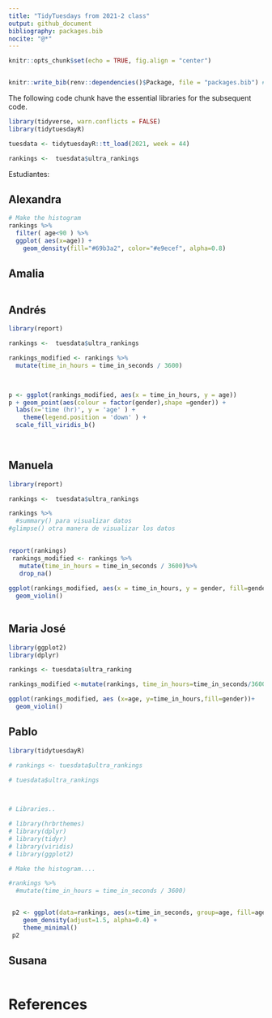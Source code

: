 ```yaml
---
title: "TidyTuesdays from 2021-2 class"
output: github_document
bibliography: packages.bib
nocite: "@*"
---
```


```r
knitr::opts_chunk$set(echo = TRUE, fig.align = "center")


knitr::write_bib(renv::dependencies()$Package, file = "packages.bib") # Line to write the all packages references in a file called packages.bib
```

The following code chunk have the essential libraries for the subsequent code.
```r
library(tidyverse, warn.conflicts = FALSE)
library(tidytuesdayR)

tuesdata <- tidytuesdayR::tt_load(2021, week = 44)

rankings <-  tuesdata$ultra_rankings
```
 
 Estudiantes:

## Alexandra

```r
# Make the histogram
rankings %>%
  filter( age<90 ) %>%
  ggplot( aes(x=age)) +
    geom_density(fill="#69b3a2", color="#e9ecef", alpha=0.8)
```


## Amalia

```r

```

## Andrés

```r

library(report)

rankings <-  tuesdata$ultra_rankings

rankings_modified <- rankings %>%
  mutate(time_in_hours = time_in_seconds / 3600)

  

p <- ggplot(rankings_modified, aes(x = time_in_hours, y = age))  
p + geom_point(aes(colour = factor(gender),shape =gender)) +
  labs(x='time (hr)', y = 'age' ) +
    theme(legend.position = 'down' ) +
  scale_fill_viridis_b()
 
 
```

## Manuela

```r
library(report)

rankings <-  tuesdata$ultra_rankings

rankings %>%
  #summary() para visualizar datos
#glimpse() otra manera de visualizar los datos
  

report(rankings)
 rankings_modified <- rankings %>% 
   mutate(time_in_hours = time_in_seconds / 3600)%>% 
   drop_na()
  
ggplot(rankings_modified, aes(x = time_in_hours, y = gender, fill=gender)) +
  geom_violin()
  

```

## Maria José

```r
library(ggplot2)
library(dplyr)

rankings <- tuesdata$ultra_ranking

rankings_modified <-mutate(rankings, time_in_hours=time_in_seconds/3600)

ggplot(rankings_modified, aes (x=age, y=time_in_hours,fill=gender))+
  geom_violin()


```

## Pablo

```r
library(tidytuesdayR)

# rankings <- tuesdata$ultra_rankings

# tuesdata$ultra_rankings

  

# Libraries..

# library(hrbrthemes)
# library(dplyr)
# library(tidyr)
# library(viridis)
# library(ggplot2)

# Make the histogram....

#rankings %>%
  #mutate(time_in_hours = time_in_seconds / 3600)


 p2 <- ggplot(data=rankings, aes(x=time_in_seconds, group=age, fill=age)) +
    geom_density(adjust=1.5, alpha=0.4) +
    theme_minimal()
 p2
```

## Susana

```r

```

# References